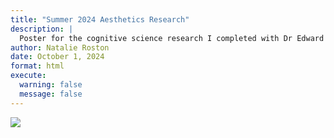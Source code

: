 ```yaml
---
title: "Summer 2024 Aesthetics Research"
description: |
  Poster for the cognitive science research I completed with Dr Edward Vessel at the City College of New York.
author: Natalie Roston
date: October 1, 2024
format: html
execute:
  warning: false
  message: false
---
```


![](The Psycholog.png)
